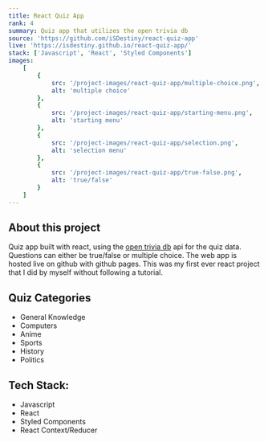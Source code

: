 ```yaml
---
title: React Quiz App
rank: 4
summary: Quiz app that utilizes the open trivia db
source: 'https://github.com/iSDestiny/react-quiz-app'
live: 'https://isdestiny.github.io/react-quiz-app/'
stack: ['Javascript', 'React', 'Styled Components']
images:
    [
        {
            src: '/project-images/react-quiz-app/multiple-choice.png',
            alt: 'multiple choice'
        },
        {
            src: '/project-images/react-quiz-app/starting-menu.png',
            alt: 'starting menu'
        },
        {
            src: '/project-images/react-quiz-app/selection.png',
            alt: 'selection menu'
        },
        {
            src: '/project-images/react-quiz-app/true-false.png',
            alt: 'true/false'
        }
    ]
---
```


## About this project

Quiz app built with react, using the [open trivia db](https://opentdb.com/) api for the quiz data. Questions can either
be true/false or multiple choice. The web app is hosted live on github with github pages. This was my first ever react project
that I did by myself without following a tutorial.

## Quiz Categories

-   General Knowledge
-   Computers
-   Anime
-   Sports
-   History
-   Politics

## Tech Stack:

-   Javascript
-   React
-   Styled Components
-   React Context/Reducer
